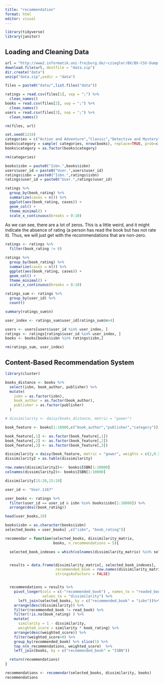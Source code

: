```yaml
---
title: "recommendation"
format: html
editor: visual
---
```


```r
library(tidyverse)
library(janitor)
```

## Loading and Cleaning Data

```r
url = "http://www2.informatik.uni-freiburg.de/~cziegler/BX/BX-CSV-Dump.zip"
download.file(url, destfile = "data.zip")
dir.create("data")
unzip("data.zip",exdir = "data")   

files = paste0("data/",list.files("data"))

ratings = read.csv(files[1], sep = ";") %>% 
  clean_names()
books = read.csv(files[2], sep = ";") %>% 
  clean_names()
users = read.csv(files[3], sep = ";") %>% 
  clean_names()

rm(files, url)
```



```r
set.seed(1234)
categories = c("Action and Adventure","Classic","Detective and Mystery","Fantasy")
books$category = sample( categories, nrow(books), replace=TRUE, prob=c(0.25, 0.3, 0.25, 0.20))
books$category = as.factor(books$category)

rm(categories)
```


```r
books$isbn = paste0("Isbn.",books$isbn)
users$user_id = paste0("User.",users$user_id)
ratings$isbn = paste0("Isbn.",ratings$isbn)
ratings$user_id = paste0("User.",ratings$user_id)
```


```r
ratings %>%
  group_by(book_rating) %>%
  summarize(cases = n()) %>%
  ggplot(aes(book_rating, cases)) + 
  geom_col() +
  theme_minimal() + 
  scale_x_continuous(breaks = 0:10) 
```

As we can see, there are a lot of zeros. This is a little weird, and it might indicate the absence of rating (a person has read the book but has not rate it). Thus, we will just get with the recommendations that are non-zero.

```r
ratings <- ratings %>% 
  filter(book_rating != 0)
```


```r
ratings %>%
  group_by(book_rating) %>%
  summarize(cases = n()) %>%
  ggplot(aes(book_rating, cases)) + 
  geom_col() +
  theme_minimal() + 
  scale_x_continuous(breaks = 0:10) 
```

```r
ratings_sum <- ratings %>%
  group_by(user_id) %>%
  count() 

summary(ratings_sum$n)
```



```r
user_index <- ratings_sum$user_id[ratings_sum$n>4]

users <- users[users$user_id %in% user_index, ]
ratings <- ratings[ratings$user_id %in% user_index, ]
books <- books[books$isbn %in% ratings$isbn,]

rm(ratings_sum, user_index)
```


## Content-Based Recommendation System

```r
library(cluster)
```


```r
books_distance <- books %>% 
  select(isbn, book_author, publisher) %>% 
  mutate(
    isbn = as.factor(isbn),
    book_author = as.factor(book_author),
    publisher = as.factor(publisher)
  )

# dissimilarity <- daisy(books_distance, metric = "gower")
```


```r
book_feature <- books[1:10000,c("book_author","publisher","category")]

book_feature[,1] <- as.factor(book_feature[,1])
book_feature[,2] <- as.factor(book_feature[,2])
book_feature[,3] <- as.factor(book_feature[,3])

dissimilarity = daisy(book_feature, metric = "gower", weights = c(2,0.5,1))
dissimilarity2 = as.table(dissimilarity)

row.names(dissimilarity2)<-  books$ISBN[1:10000]
colnames(dissimilarity2)<- books$ISBN[1:10000]

dissimilarity[15:20,15:20]
```


```r
user_id <- "User.1167"

user_books <- ratings %>%
  filter(user_id == user_id & isbn %in% books$isbn[1:10000]) %>%
  arrange(desc(book_rating))

head(user_books,10)
```


```r
books$isbn = as.character(books$isbn)
selected_books = user_books[ ,c("isbn", "book_rating")]

recomendar = function(selected_books, dissimilarity_matrix, 
                      books, n_recommendations = 5){

  selected_book_indexes = which(colnames(dissimilarity_matrix) %in% selected_books$isbn)


  results = data.frame(dissimilarity_matrix[, selected_book_indexes], 
                       recommended_book = row.names(dissimilarity_matrix),
                       stringsAsFactors = FALSE) 


  recommendations = results %>%
    pivot_longer(cols = c(-"recommended_book") , names_to = "readed_book", 
                 values_to = "dissimilarity") %>%
      left_join(selected_books, by = c("recommended_book" = "isbn"))%>%
    arrange(desc(dissimilarity)) %>%
    filter(recommended_book != read_book) %>%
    filter(!is.na(book_rating) ) %>%
    mutate(
      similarity = 1 - dissimilarity,
      weighted_score = similarity * book_rating) %>%
    arrange(desc(weighted_score)) %>%
    filter(weighted_score>0) %>%
    group_by(recommended_book) %>% slice(1) %>%
    top_n(n_recommendations, weighted_score)  %>%
    left_join(books, by = c("recommended_book" = "ISBN"))

  return(recommendations)
}

recommendations <- recomendar(selected_books, dissimilarity, books)
recommendations

```
























